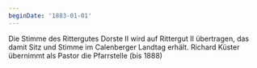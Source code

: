 ```yaml
---
beginDate: '1883-01-01'
---
```


Die Stimme des Rittergutes Dorste II wird auf Rittergut II übertragen, das damit
Sitz und Stimme im Calenberger Landtag erhält. Richard Küster übernimmt als
Pastor die Pfarrstelle (bis 1888)
